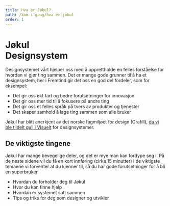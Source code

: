 ```yaml
---
title: Hva er Jøkul?
path: /kom-i-gang/hva-er-jokul
order: 1
---
```



<h1 className="jkl-portal-huge-title">
    Jøkul
    <br />
    Design&shy;system
</h1>

Designsystemet vårt hjelper oss med å opprettholde en felles forståelse for hvordan vi gjør ting sammen. Det er mange gode grunner til å ha et designsystem, her i Fremtind gir det oss en god del fordeler, som for eksempel:

-   Det gir oss økt fart og bedre forutsetninger for innovasjon
-   Det gir oss mer tid til å fokusere på andre ting
-   Det gir oss et felles språk på tvers av produkter og tjenester
-   Det skaper samhold å lage ting sammen som alle bruker

Jøkul har blitt anerkjent av det norske fagmiljøet for design (Grafill), [da vi ble tildelt gull i Visuelt](https://www.grafill.no/visuelt/vinnere/2021/digital-design/designsystemer/designsystem-jokul) for designsystemer.

## De viktigste tingene

Jøkul har mange bevegelige deler, og det er mye man kan fordype seg i. På de neste sidene vil du få en kort innføring (cirka 15 minutter) i de viktigste temaene vi forventer at du kjenner til, så du har gode forutsetninger for å bli en superbruker.

-   Hvordan du forholder deg til Jøkul
-   Hvor du kan finne hjelp
-   Hvordan er systemet satt sammen
-   Tips og triks for deg som designer og utvikler

<NavCard
    to="/kom-i-gang/deg-og-jokul"
    component={Link}
    title="Neste: Deg og Jøkul"
    description="Vi starter med det essensielle; hvordan du skal forholde deg til designsystemet."
/>

